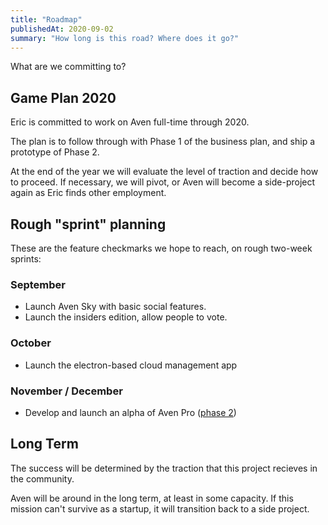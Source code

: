 ```yaml
---
title: "Roadmap"
publishedAt: 2020-09-02
summary: "How long is this road? Where does it go?"
---
```


What are we committing to? 

## Game Plan 2020

Eric is committed to work on Aven full-time through 2020.

The plan is to follow through with Phase 1 of the business plan, and ship a prototype of Phase 2.

At the end of the year we will evaluate the level of traction and decide how to proceed. If necessary, we will pivot, or Aven will become a side-project again as Eric finds other employment.

## Rough "sprint" planning

These are the feature checkmarks we hope to reach, on rough two-week sprints:

### September

- Launch Aven Sky with basic social features.
- Launch the insiders edition, allow people to vote.

### October

- Launch the electron-based cloud management app

### November / December

- Develop and launch an alpha of Aven Pro ([phase 2](/business-plan#phase-2-serve))

## Long Term

The success will be determined by the traction that this project recieves in the community.

Aven will be around in the long term, at least in some capacity. If this mission can't survive as a startup, it will transition back to a side project.

<!--- © Aven LLC and Aven Contributors. Licensed under Creative Commons BY-NC-SA 4.0 https://creativecommons.org/licenses/by-nc-sa/4.0/ -->
